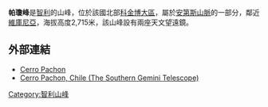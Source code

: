 {{coord|30|14|26.6|S|70|44|11.7|W|display=title}}

'''帕瓊峰'''是[[智利|智利]]的山峰，位於該國北部[[科金博大區|科金博大區]]，屬於[[安第斯山脈|安第斯山脈]]的一部分，鄰近[[維庫尼亞_(智利)|維庫尼亞]]，海拔高度2,715米，該山峰設有兩座天文望遠鏡。

==外部連結==
* [http://www.gemini.edu/sciops/telescopes-and-sites/weather/cerro-pachon Cerro Pachon] {{Wayback|url=http://www.gemini.edu/sciops/telescopes-and-sites/weather/cerro-pachon |date=20200223220755 }}
* [http://www.gemini.edu/public/pachon.html Cerro Pachon, Chile (The Southern Gemini Telescope)] {{Wayback|url=http://www.gemini.edu/public/pachon.html |date=20210412134108 }}

[[Category:智利山峰|Category:智利山峰]]
{{Chile-geo-stub}}